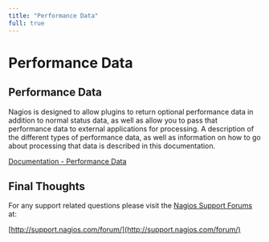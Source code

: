 ---
title: "Performance Data"
full: true
---

# Performance Data

## Performance Data

Nagios is designed to allow plugins to return optional performance data in addition to normal status data, as well as allow you to pass that performance data to external applications for processing. A description of the different types of performance data, as well as information on how to go about processing that data is described in this documentation.

[Documentation - Performance Data](https://assets.nagios.com/downloads/nagioscore/docs/nagioscore/4/en/perfdata.html "Performance Data")

## Final Thoughts

For any support related questions please visit the [Nagios Support Forums](http://support.nagios.com/forum/) at:

[http://support.nagios.com/forum/](http://support.nagios.com/forum/)